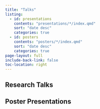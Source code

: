 ```yaml
---
title: "Talks"
listing: 
  - id: presentations
    contents: "presentations/*/index.qmd"
    sort: "date desc"
    categories: true
  - id: posters
    contents: "posters/*/index.qmd"
    sort: "date desc"
    categories: true
page-layout: full
include-back-link: false
toc-location: right
---
```


## Research Talks

::: {#presentations}
:::

## Poster Presentations

::: {#posters}
:::

## 
